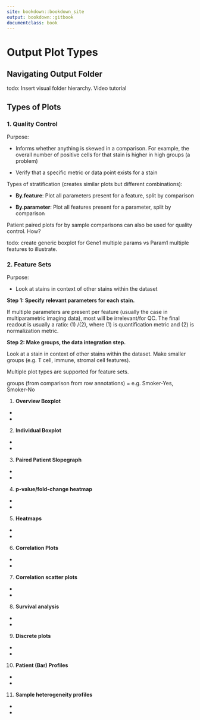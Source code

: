 ```yaml
---
site: bookdown::bookdown_site
output: bookdown::gitbook
documentclass: book
---
```

# Output Plot Types
## Navigating Output Folder
todo: Insert visual folder hierarchy. Video tutorial


## Types of Plots 
### 1. Quality Control

Purpose:

*  Informs whether anything is skewed in a comparison. For example, the overall number of positive cells for that stain is higher in high groups (a problem)

* Verify that a specific metric or data point exists for a stain


Types of stratification (creates similar plots but different combinations):

* **By.feature**: Plot all parameters present for a feature, split by comparison

* **By.parameter**: Plot all features present for a parameter, split by comparison

Patient paired plots for by sample comparisons can also be used for quality control. How? 


todo: create generic boxplot for Gene1 multiple params vs Param1 multiple features to illustrate.

### 2. Feature Sets

Purpose: 

* Look at stains in context of other stains within the dataset  
  
**Step 1: Specify relevant parameters for each stain.**  

If multiple parameters are present per feature (usually the case in multiparametric imaging data), most will be irrelevant/for QC. The final readout is usually a ratio: (1) /(2), where (1) is quantification metric and (2) is normalization metric.
  
**Step 2: Make groups, the data integration step.**  
 
Look at a stain in context of other stains within the dataset. Make smaller groups (e.g. T cell, immune, stromal cell features).

Multiple plot types are supported for feature sets. 

groups (from comparison from row annotations) = e.g. Smoker-Yes, Smoker-No

1. **Overview Boxplot** 
+ 
+ 
2.  **Individual Boxplot**
+ 
+ 
3.  **Paired Patient Slopegraph**
+ 
+ 
4.  **p-value/fold-change heatmap**
+ 
+ 
5.  **Heatmaps** 
+ 
+ 
6.  **Correlation Plots**
+ 
+ 
7.  **Correlation scatter plots**
+
+ 
8. **Survival analysis**
+ 
+ 
9. **Discrete plots**
+ 
+ 
10. **Patient (Bar) Profiles**
+ 
+   
11. **Sample heterogeneity profiles**
+
+  
